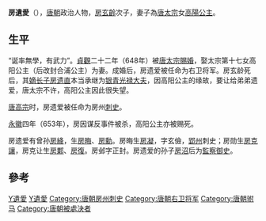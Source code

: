 '''房遺愛'''（{{bd|7世纪||653年|3月6日|catIdx=F房}}{{executed}}），[[唐朝|唐朝]]政治人物，[[房玄齡|房玄齡]]次子，妻子為[[唐太宗|唐太宗]]女[[高陽公主|高陽公主]]。

== 生平 ==
“诞率無學，有武力”。[[貞觀_(唐朝)|貞觀]]二十二年（648年）被[[唐太宗|唐太宗]][[賜婚|賜婚]]，娶太宗第十七女高阳公主（后改封合浦公主）为妻。成婚后，房遗爱被任命为右卫将军。房玄龄死后，其[[嫡长子|嫡长子]][[房遗直|房遗直]]本当承继为[[银青光禄大夫|银青光禄大夫]]，因高阳公主的缘故，要让给弟弟遗爱，唐太宗不许，高阳公主因此很失望。

[[唐高宗|唐高宗]]时，房遗爱被任命为房州[[刺史|刺史]]。

[[永徽|永徽]]四年（653年），房因谋反事件被杀，高阳公主亦被赐死。

房遗爱有曾孙[[房絳|房絳]]，生[[房晦|房晦]]、[[房勳|房勳]]。房晦生[[房凝|房凝]]，字玄儉，[[郢州|郢州]]刺史；房勋生[[房克讓|房克讓]]，房克让生[[房鄴|房鄴]]、[[房復|房復]]。房邺字正封。房遗爱的孙子[[房沼|房沼]]后为[[監察御史|監察御史]]。

== 參考 ==
{{refs}}

{{DEFAULTSORT:F房遺愛}}
[[Category:房姓|Y遺愛]]
[[Category:清河房氏|Y遺愛]]
[[Category:唐朝房州刺史|Category:唐朝房州刺史]]
[[Category:唐朝右卫将军|Category:唐朝右卫将军]]
[[Category:唐朝驸马|Category:唐朝驸马]]
[[Category:唐朝被處決者|Category:唐朝被處決者]]